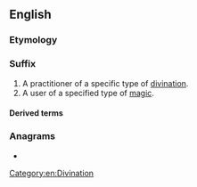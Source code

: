 {{also|máncer}}
==English==

===Etymology===
{{suffix|en|-mancy|er|id2=agent noun}}

===Suffix===
{{en-suffix}}

# A practitioner of a specific type of [[divination]].
# A user of a specified type of [[magic]].

====Derived terms====
{{suffixsee|en}}

===Anagrams===
* {{anagrams|en|a=acemnr|Camren|Carmen|McNear|carmen}}

[[Category:en:Divination]]